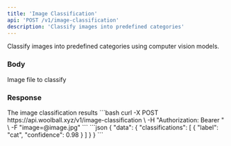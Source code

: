 ```yaml
---
title: 'Image Classification'
api: 'POST /v1/image-classification'
description: 'Classify images into predefined categories'
---
```


Classify images into predefined categories using computer vision models.

### Body

<ParamField body="image" type="file" required>
  Image file to classify
</ParamField>

### Response

<ResponseField name="data" type="object">
  The image classification results
</ResponseField>

<RequestExample>
```bash
curl -X POST https://api.woolball.xyz/v1/image-classification \
  -H "Authorization: Bearer <YOUR_API_KEY>" \
  -F "image=@image.jpg"
```
</RequestExample>

<ResponseExample>
```json
{
  "data": {
    "classifications": [
      {
        "label": "cat",
        "confidence": 0.98
      }
    ]
  }
}
```
</ResponseExample>
